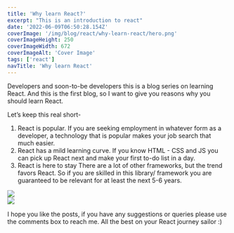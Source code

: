 ```yaml
---
title: 'Why learn React?'
excerpt: "This is an introduction to react"
date: '2022-06-09T06:50:28.154Z'
coverImage: '/img/blog/react/why-learn-react/hero.png'
coverImageHeight: 250
coverImageWidth: 672
coverImageAlt: 'Cover Image'
tags: ['react']
navTitle: 'Why learn React'
---
```



Developers and soon-to-be developers this is a blog series on learning React.
And this is the first blog, so I want to give you reasons why you should learn React.

Let’s keep this real short-

1. React is popular.
If you are seeking employment in whatever form as a developer, a technology that is popular makes your job search that much easier.
2. React has a mild learning curve.
If you know HTML - CSS and JS you can pick up React next and make your first to-do list in a day.
3. React is here to stay
There are a lot of other frameworks, but the trend favors React. So if you are skilled in this library/ framework you are guaranteed to be relevant for at least the next 5-6 years.

<div className="imgContainer" style={{position:"relative", width:"100%", height:"7rem"}}>
    <Image src="/img/blog/react/why-learn-react/legend.png" objectFit="contain" layout="fill"/>
</div>
<div className="imgContainer" style={{position:"relative", width:"100%", height:"20rem"}}>
    <Image src="/img/blog/react/why-learn-react/webFWTrend.png" objectFit="contain" layout="fill"/>
</div>

I hope you like the posts, if you have any suggestions or queries please use the comments box to reach me. All the best on your React journey sailor :)